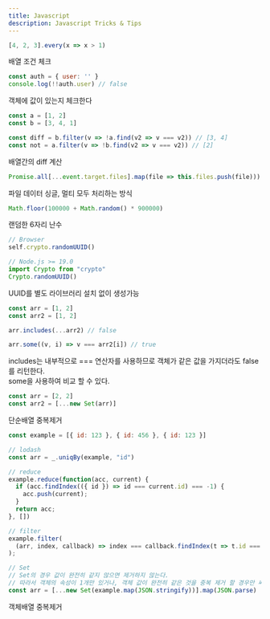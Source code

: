 ```yaml
---
title: Javascript
description: Javascript Tricks & Tips
---
```


```js
[4, 2, 3].every(x => x > 1)
```
배열 조건 체크

```js {3} /appDir: true/
const auth = { user: '' }
console.log(!!auth.user) // false
```
객체에 값이 있는지 체크한다
```js
const a = [1, 2]
const b = [3, 4, 1]

const diff = b.filter(v => !a.find(v2 => v === v2)) // [3, 4]
const not = a.filter(v => !b.find(v2 => v === v2)) // [2]
```
배열간의 diff 계산
```js
Promise.all[...event.target.files].map(file => this.files.push(file)))
```
파일 데이터 싱글, 멀티 모두 처리하는 방식
```js
Math.floor(100000 + Math.random() * 900000)
```
랜덤한 6자리 난수
```js
// Browser
self.crypto.randomUUID()

// Node.js >= 19.0
import Crypto from "crypto"
Crypto.randomUUID()
```
UUID를 별도 라이브러리 설치 없이 생성가능
```js
const arr = [1, 2]
const arr2 = [1, 2]

arr.includes(...arr2) // false

arr.some((v, i) => v === arr2[i]) // true
```
includes는 내부적으로 === 연산자를 사용하므로 객체가 같은 값을 가지더라도 false를 리턴한다.   
some을 사용하여 비교 할 수 있다.
```js
const arr = [2, 2]
const arr2 = [...new Set(arr)]
```
단순배열 중복제거
```js
const example = [{ id: 123 }, { id: 456 }, { id: 123 }]

// lodash
const arr = _.uniqBy(example, "id")

// reduce
example.reduce(function(acc, current) {
  if (acc.findIndex(({ id }) => id === current.id) === -1) {
    acc.push(current);
  }
  return acc;
}, [])

// filter
example.filter(
  (arr, index, callback) => index === callback.findIndex(t => t.id === arr.id)
);

// Set
// Set의 경우 값이 완전히 같지 않으면 제거하지 않는다.
// 따라서 객체의 속성이 1개만 있거나, 객체 값이 완전히 같은 것을 중복 제거 할 경우만 써야한다.
const arr = [...new Set(example.map(JSON.stringify))].map(JSON.parse)
```
객체배열 중복제거
